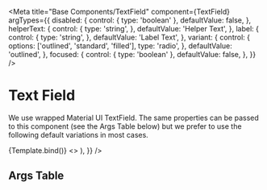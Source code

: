 
<Meta
  title="Base Components/TextField"
  component={TextField}
  argTypes={{
    disabled: {
      control: { type: 'boolean' },
      defaultValue: false,
    },
    helperText: {
      control: {
        type: 'string',
      },
      defaultValue: 'Helper Text',
    },
    label: {
      control: {
        type: 'string',
      },
      defaultValue: 'Label Text',
    },
    variant: {
      control: {
        options: ['outlined', 'standard', 'filled'],
        type: 'radio',
      },
      defaultValue: 'outlined',
    },
    focused: {
      control: { type: 'boolean' },
      defaultValue: false,
    },
  }}
/>

# Text Field

We use wrapped Material UI TextField. The same properties can be passed to this component (see the Args Table below) but we prefer to use the following default variations in most cases.


<Canvas>
  <Story name="Default">{Template.bind()}</Story>
  <Story name="Variants" height="420px">
    <>
      <TextField />
      <Box p={1} />
      <TextField helperText="With Helper Text" />
      <Box p={1} />
      <TextField focused />
      <Box p={1} />
      <TextField label="With Label" />
      <Box p={1} />
      <TextField
        label="With Icon"
        InputProps={{
          startAdornment: (
            <InputAdornment position="start">
              <i className="ph-smiley"></i>
            </InputAdornment>
          ),
        }}
      />
    </>
  </Story>
</Canvas>

## Args Table

<ArgsTable of={TextField} />
